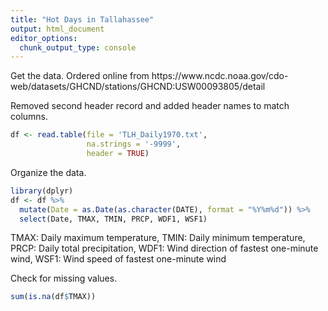 ```yaml
---
title: "Hot Days in Tallahassee"
output: html_document
editor_options: 
  chunk_output_type: console
---
```


Get the data. Ordered online from https://www.ncdc.noaa.gov/cdo-web/datasets/GHCND/stations/GHCND:USW00093805/detail

Removed second header record and added header names to match columns.
```r
df <- read.table(file = 'TLH_Daily1970.txt',
                 na.strings = '-9999',
                 header = TRUE)
```

Organize the data.
```r
library(dplyr)
df <- df %>%
  mutate(Date = as.Date(as.character(DATE), format = "%Y%m%d")) %>%
  select(Date, TMAX, TMIN, PRCP, WDF1, WSF1)
```

TMAX: Daily maximum temperature, TMIN: Daily minimum temperature, PRCP: Daily total precipitation, WDF1: Wind direction of fastest one-minute wind, WSF1: Wind speed of fastest one-minute wind

Check for missing values.
```r
sum(is.na(df$TMAX))
```
